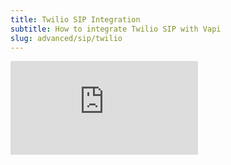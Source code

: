 ```yaml
---
title: Twilio SIP Integration
subtitle: How to integrate Twilio SIP with Vapi
slug: advanced/sip/twilio
---
```


<Frame>
  <div class="video-embed-wrapper">
    <iframe
      src="https://www.youtube.com/embed/_wo5wokt3dI?si=72E1azM7tYv6TsBI"
      title='An embedded YouTube video titled "The Ultimate SIP Trunking Guide for AI Voice Agents | Twilio + Vapi"'
      frameborder="0"
      allow="fullscreen; accelerometer; autoplay; clipboard-write; encrypted-media; gyroscope; picture-in-picture; web-share"
      allowfullscreen
      referrerpolicy="strict-origin-when-cross-origin"
    />
  </div>
</Frame>

This guide walks you through setting up both outbound and inbound SIP trunking between Twilio and Vapi. The steps are quite similar for other telephony providers.

## Outbound Calls (Twilio to Vapi)

### Twilio Configuration

1. **Create Elastic SIP Trunk**
   
   Log in to your Twilio account and create a new trunk, assigning it a name, and adjusting the general settings as needed.
   
   ![Twilio SIP Trunk](../../static/images/sip/sip-twilio-trunk.png)

2. **Set Up Termination (Outbound Calls)**
   
   Configure the termination settings. The termination SIP URI is crucial as it will be used in later steps.
   
   ![Termination SIP URI](../../static/images/sip/sip-twilio-termination-uri.png)
   
   To allow your Elastic SIP Trunk to accept outbound requests, you need to whitelist IP addresses:
   
   ![IP Authentication](../../static/images/sip/sip-twilio-ip-authentication.png)
   
   Whitelist Vapi's SIP server static IPs:
   - 44.229.228.186
   - 44.238.177.138
   
   Ensure you whitelist the entire IP range as shown below:
   
   ![IP Whitelist 1](../../static/images/sip/sip-twilio-ip-1.png)
   
   ![IP Whitelist 2](../../static/images/sip/sip-twilio-ip-2.png)

3. **Purchase or Move Numbers to Elastic SIP Trunk**
   
   After creating the Elastic SIP trunk, purchase new numbers or move existing numbers to this trunk.
   
   ![Number Attachment](../../static/images/sip/sip-twilio-number-attach.png)

### Vapi Configuration

1. **Retrieve Your Vapi API Key**
   
   Log in to your Vapi.ai account and retrieve your API key from the Organization Settings.

2. **Create a SIP Trunk Credential**
   
   Use the following API call to create a SIP trunk credential, replacing the gateway IP with your Twilio Termination SIP URI:

   ```bash
   curl -X POST https://api.vapi.ai/credential \
   -H "Content-Type: application/json" \
   -H "Authorization: Bearer YOUR_VAPI_API_KEY" \
   -d '{
     "provider": "byo-sip-trunk",
     "name": "Twilio Trunk",
     "gateways": [
       {
         "ip": "YOUR_TWILIO_GATEWAY_ID"
       }
     ],
     "outboundLeadingPlusEnabled": true
   }'
   ```
   
   Note the `id` (credentialId) from the response for the next step.

3. **Register Your Phone Number**
   
   Associate your Twilio number with the SIP trunk:

   ```bash
   curl -X POST https://api.vapi.ai/phone-number \
   -H "Content-Type: application/json" \
   -H "Authorization: Bearer YOUR_VAPI_API_KEY" \
   -d '{
     "provider": "byo-phone-number",
     "name": "Twilio SIP Number",
     "number": "YOUR_SIP_PHONE_NUMBER",
     "numberE164CheckEnabled": false,
     "credentialId": "YOUR_CREDENTIAL_ID"
   }'
   ```
   
   Note the phone number ID from the response for making calls.

4. **Make Outbound Calls**
   
   You can make outbound calls in two ways:
   
   **Using the Vapi Dashboard:**
   
   The phone number will appear in your dashboard. Select your assistant and enter the destination number you want to call.
   
   **Using the API:**
   
   ```bash
   curl --location 'https://api.vapi.ai/call/phone' \
   --header 'Authorization: Bearer YOUR_VAPI_API_KEY' \
   --header 'Content-Type: application/json' \
   --data '{
     "assistantId": "YOUR_ASSISTANT_ID",
     "customer": {
       "number": "DESTINATION_PHONE_NUMBER",
       "numberE164CheckEnabled": false
     },
     "phoneNumberId": "YOUR_PHONE_NUMBER_ID"
   }'
   ```

## Inbound Calls (Vapi to Twilio)

### Twilio Configuration

1. **Set Up Origination (Inbound Calls)**
   
   Navigate to the Origination section in your Twilio SIP Trunk settings.
   
   ![Origination Settings](../../static/images/sip/sip-twilio-origination.png)
   
   Add your Vapi SIP URI in the following format: `sip:YOUR_PHONE_NUMBER@sip.vapi.ai`, where "YOUR_PHONE_NUMBER" is your chosen SIP number that you will attach to this trunk.
   
   ![Origination Creation](../../static/images/sip/sip-twilio-origination-creation.png)

### Vapi Configuration

1. **Create and Configure a Vapi Assistant**
   
   - Create an assistant following the steps at [https://docs.vapi.ai/quickstart/phone#create-your-first-voice-assistant](https://docs.vapi.ai/quickstart/phone#create-your-first-voice-assistant)
   - In the assistant settings, link it to the phone number you created
   
   Now when someone calls your Twilio number, the call will be routed to your Vapi assistant.
